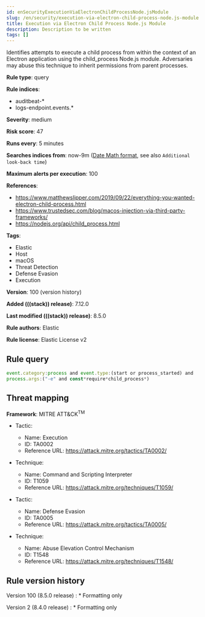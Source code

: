 ```yaml
---
id: enSecurityExecutionViaElectronChildProcessNode.jsModule
slug: /en/security/execution-via-electron-child-process-node.js-module
title: Execution via Electron Child Process Node.js Module
description: Description to be written
tags: []
---
```


<div id="execution-via-electron-child-process-node.js-module"></div>

Identifies attempts to execute a child process from within the context of an Electron application using the child_process Node.js module. Adversaries may abuse this technique to inherit permissions from parent processes.

**Rule type**: query

**Rule indices**:

* auditbeat-*
* logs-endpoint.events.*

**Severity**: medium

**Risk score**: 47

**Runs every**: 5 minutes

**Searches indices from**: now-9m ([Date Math format](((ref))/common-options.html#date-math), see also <DocLink id="enSecurityRulesUiCreate" section="set-the-rules-schedule">`Additional look-back time`</DocLink>)

**Maximum alerts per execution**: 100

**References**:

* https://www.matthewslipper.com/2019/09/22/everything-you-wanted-electron-child-process.html
* https://www.trustedsec.com/blog/macos-injection-via-third-party-frameworks/
* https://nodejs.org/api/child_process.html

**Tags**:

* Elastic
* Host
* macOS
* Threat Detection
* Defense Evasion
* Execution

**Version**: 100 (<DocLink id="enSecurityExecutionViaElectronChildProcessNode.jsModule" section="rule-version-history">version history</DocLink>)

**Added (((stack)) release)**: 7.12.0

**Last modified (((stack)) release)**: 8.5.0

**Rule authors**: Elastic

**Rule license**: Elastic License v2

## Rule query

```js
event.category:process and event.type:(start or process_started) and
process.args:("-e" and const*require*child_process*)
```

## Threat mapping

**Framework**: MITRE ATT&CK<sup>TM</sup>

* Tactic:
    * Name: Execution
    * ID: TA0002
    * Reference URL: https://attack.mitre.org/tactics/TA0002/
* Technique:
    * Name: Command and Scripting Interpreter
    * ID: T1059
    * Reference URL: https://attack.mitre.org/techniques/T1059/

* Tactic:
    * Name: Defense Evasion
    * ID: TA0005
    * Reference URL: https://attack.mitre.org/tactics/TA0005/
* Technique:
    * Name: Abuse Elevation Control Mechanism
    * ID: T1548
    * Reference URL: https://attack.mitre.org/techniques/T1548/

<div id="execution-via-electron-child-process-node.js-module-history"></div>

## Rule version history

Version 100 (8.5.0 release) 
    : * Formatting only

Version 2 (8.4.0 release) 
    : * Formatting only

